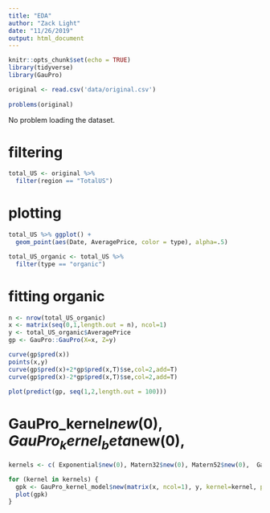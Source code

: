 ```yaml
---
title: "EDA"
author: "Zack Light"
date: "11/26/2019"
output: html_document
---
```


```r
knitr::opts_chunk$set(echo = TRUE)
library(tidyverse)
library(GauPro)
```

```r
original <- read.csv('data/original.csv')
  
problems(original)
```
No problem loading the dataset.

# filtering
```r
total_US <- original %>% 
  filter(region == "TotalUS")
```
# plotting
```r
total_US %>% ggplot() +
  geom_point(aes(Date, AveragePrice, color = type), alpha=.5) 
```

```r
total_US_organic <- total_US %>% 
  filter(type == "organic")
```

# fitting organic
```r
n <- nrow(total_US_organic)
x <- matrix(seq(0,1,length.out = n), ncol=1)
y <- total_US_organic$AveragePrice
gp <- GauPro::GauPro(X=x, Z=y)

curve(gp$pred(x))
points(x,y)
curve(gp$pred(x)+2*gp$pred(x,T)$se,col=2,add=T)
curve(gp$pred(x)-2*gp$pred(x,T)$se,col=2,add=T)

plot(predict(gp, seq(1,2,length.out = 100)))
```

# GauPro_kernel$new(0), GauPro_kernel_beta$new(0),
```r
kernels <- c( Exponential$new(0), Matern32$new(0), Matern52$new(0),  Gaussian$new(0), Periodic$new(p=1, alpha=1), RatQuad$new(beta=0, alpha=0))

for (kernel in kernels) {
  gpk <- GauPro_kernel_model$new(matrix(x, ncol=1), y, kernel=kernel, parallel=TRUE)
  plot(gpk)
} 
```